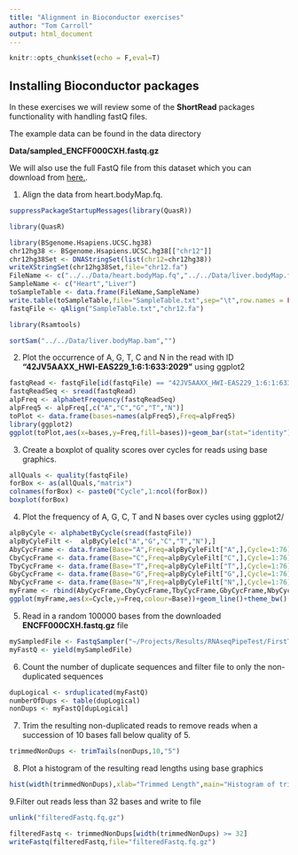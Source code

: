 ```yaml
---
title: "Alignment in Bioconductor exercises"
author: "Tom Carroll"
output: html_document
---
```


```r
knitr::opts_chunk$set(echo = F,eval=T)
```


## Installing Bioconductor packages

In these exercises we will review some of the **ShortRead** packages functionality with handling fastQ files.

The example data can be found in the data directory 

**Data/sampled_ENCFF000CXH.fastq.gz**

We will also use  the full FastQ file from this dataset which you can download from [here.](https://www.encodeproject.org/files/ENCFF000CXH/@@download/ENCFF000CXH.fastq.gz).

1. Align the data from heart.bodyMap.fq.

```r
suppressPackageStartupMessages(library(QuasR))
```

```r
library(QuasR)

library(BSgenome.Hsapiens.UCSC.hg38)
chr12hg38 <- BSgenome.Hsapiens.UCSC.hg38[["chr12"]]
chr12hg38Set <- DNAStringSet(list(chr12=chr12hg38))
writeXStringSet(chr12hg38Set,file="chr12.fa")
FileName <- c("../../Data/heart.bodyMap.fq","../../Data/liver.bodyMap.fq")
SampleName <- c("Heart","Liver")
toSampleTable <- data.frame(FileName,SampleName)
write.table(toSampleTable,file="SampleTable.txt",sep="\t",row.names = FALSE,quote = FALSE)
fastqFile <- qAlign("SampleTable.txt","chr12.fa")

library(Rsamtools)

sortSam("../../Data/liver.bodyMap.bam","")
```

2. Plot the occurrence of A, G, T, C and N in the read with ID **"42JV5AAXX_HWI-EAS229_1:6:1:633:2029"** using ggplot2

```r
fastqRead <- fastqFile[id(fastqFile) == "42JV5AAXX_HWI-EAS229_1:6:1:633:2029"]
fastqReadSeq <- sread(fastqRead)
alpFreq <- alphabetFrequency(fastqReadSeq)
alpFreq5 <- alpFreq[,c("A","C","G","T","N")]
toPlot <- data.frame(bases=names(alpFreq5),Freq=alpFreq5)
library(ggplot2)
ggplot(toPlot,aes(x=bases,y=Freq,fill=bases))+geom_bar(stat="identity")+theme_bw()
```

3. Create a boxplot of quality scores over cycles for reads using base graphics.

```r
allQuals <- quality(fastqFile)
forBox <- as(allQuals,"matrix")
colnames(forBox) <- paste0("Cycle",1:ncol(forBox))
boxplot(forBox)
```

4. Plot the frequency of A, G, C, T and N bases over cycles using ggplot2/

```r
alpByCyle <- alphabetByCycle(sread(fastqFile))
alpByCyleFilt <-  alpByCyle[c("A","G","C","T","N"),]
AbyCycFrame <- data.frame(Base="A",Freq=alpByCyleFilt["A",],Cycle=1:76)
CbyCycFrame <- data.frame(Base="C",Freq=alpByCyleFilt["C",],Cycle=1:76)
TbyCycFrame <- data.frame(Base="T",Freq=alpByCyleFilt["T",],Cycle=1:76)
GbyCycFrame <- data.frame(Base="G",Freq=alpByCyleFilt["G",],Cycle=1:76)
NbyCycFrame <- data.frame(Base="N",Freq=alpByCyleFilt["N",],Cycle=1:76)
myFrame <- rbind(AbyCycFrame,CbyCycFrame,TbyCycFrame,GbyCycFrame,NbyCycFrame)
ggplot(myFrame,aes(x=Cycle,y=Freq,colour=Base))+geom_line()+theme_bw()

```

5. Read in a random 100000 bases from the downloaded **ENCFF000CXH.fastq.gz** file

```r
mySampledFile <- FastqSampler("~/Projects/Results/RNAseqPipeTest/FirstTest/FQs/ENCFF000CXH.fastq.gz",n=100000)
myFastQ <- yield(mySampledFile)
```

6. Count the number of duplicate sequences and filter file to only the non-duplicated sequences


```r
dupLogical <- srduplicated(myFastQ)
numberOfDups <- table(dupLogical)
nonDups <- myFastQ[dupLogical]
```

7. Trim the resulting non-duplicated reads to remove reads when a succession of 10 bases fall below quality of 5. 

```r
trimmedNonDups <- trimTails(nonDups,10,"5")
```

8. Plot a histogram of the resulting read lengths using base graphics

```r
hist(width(trimmedNonDups),xlab="Trimmed Length",main="Histogram of trimmed lengths")
```

9.Filter out reads less than 32 bases and write to file
```r

unlink("filteredFastq.fq.gz")
```

```r
filteredFastq <- trimmedNonDups[width(trimmedNonDups) >= 32]
writeFastq(filteredFastq,file="filteredFastq.fq.gz")
```



